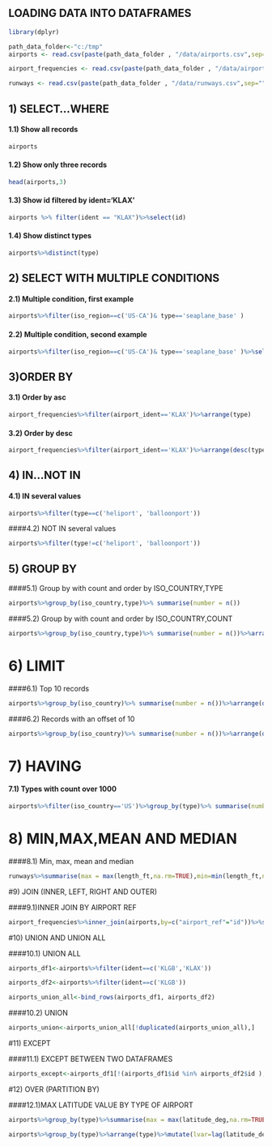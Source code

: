 ## LOADING DATA INTO DATAFRAMES

```r
library(dplyr)

path_data_folder<-"c:/tmp"
airports <- read.csv(paste(path_data_folder , "/data/airports.csv",sep=""))

airport_frequencies <- read.csv(paste(path_data_folder , "/data/airport-frequencies.csv",sep="")) 

runways <- read.csv(paste(path_data_folder , "/data/runways.csv",sep="")) 

```

## 1) SELECT...WHERE

#### 1.1) Show all records
```r
airports
```

#### 1.2) Show only three records

```r
head(airports,3)
```

#### 1.3) Show id filtered by ident='KLAX'
```r
airports %>% filter(ident == "KLAX")%>%select(id)
```

#### 1.4) Show distinct types 
```r
airports%>%distinct(type)
```

## 2) SELECT WITH MULTIPLE CONDITIONS

#### 2.1) Multiple condition, first example
```r
airports%>%filter(iso_region==c('US-CA')& type=='seaplane_base' )
```
#### 2.2) Multiple condition, second example
```r
airports%>%filter(iso_region==c('US-CA')& type=='seaplane_base' )%>%select(c('ident', 'name', 'municipality'))
```

## 3)ORDER BY

#### 3.1) Order by asc

```r
airport_frequencies%>%filter(airport_ident=='KLAX')%>%arrange(type)
```

#### 3.2) Order by desc

```r
airport_frequencies%>%filter(airport_ident=='KLAX')%>%arrange(desc(type))
```

## 4) IN...NOT IN

#### 4.1) IN several values
```r
airports%>%filter(type==c('heliport', 'balloonport'))
```

####4.2) NOT IN several values

```r
airports%>%filter(type!=c('heliport', 'balloonport'))
```

## 5) GROUP BY

####5.1) Group by with count and order by ISO_COUNTRY,TYPE

```r
airports%>%group_by(iso_country,type)%>% summarise(number = n())
```

####5.2) Group by with count and order by ISO_COUNTRY,COUNT

```r
airports%>%group_by(iso_country,type)%>% summarise(number = n())%>%arrange(iso_country,desc(number))
```

# 6) LIMIT

####6.1) Top 10 records
```r
airports%>%group_by(iso_country)%>% summarise(number = n())%>%arrange(desc(number))%>%head(n=10)
```
####6.2) Records with an offset of 10
```r
airports%>%group_by(iso_country)%>% summarise(number = n())%>%arrange(desc(number))%>%head(20)%>%tail(10) 

```

# 7) HAVING

#### 7.1) Types with count over 1000
```r
airports%>%filter(iso_country=='US')%>%group_by(type)%>% summarise(number = n())%>%arrange(desc(number))%>%filter(number>1000)
```
# 8) MIN,MAX,MEAN AND MEDIAN
####8.1) Min, max, mean and median
```r
runways%>%summarise(max = max(length_ft,na.rm=TRUE),min=min(length_ft,na.rm=TRUE),mean=mean(length_ft,na.rm=TRUE),median=median(length_ft,na.rm=TRUE))
```


#9) JOIN (INNER, LEFT, RIGHT AND OUTER)

####9.1)INNER JOIN BY AIRPORT REF

```r
airport_frequencies%>%inner_join(airports,by=c("airport_ref"="id"))%>%select(airport_ident,type.x,description,frequency_mhz)
```

#10) UNION AND UNION ALL

####10.1) UNION ALL

```r
airports_df1<-airports%>%filter(ident==c('KLGB','KLAX'))

```

```r
airports_df2<-airports%>%filter(ident==c('KLGB'))
```

```r
airports_union_all<-bind_rows(airports_df1, airports_df2)
```


####10.2) UNION
```r
airports_union<-airports_union_all[!duplicated(airports_union_all),]
```


#11) EXCEPT

####11.1) EXCEPT BETWEEN TWO DATAFRAMES
```r
airports_except<-airports_df1[!(airports_df1$id %in% airports_df2$id ), ]
```

#12) OVER (PARTITION BY)

####12.1)MAX LATITUDE VALUE BY TYPE OF AIRPORT

```r
airports%>%group_by(type)%>%summarise(max = max(latitude_deg,na.rm=TRUE))

```
```r
airports%>%group_by(type)%>%arrange(type)%>%mutate(lvar=lag(latitude_deg))%>%select(ident,type,latitude_deg,lvar)
```

